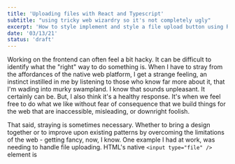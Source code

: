 ```yaml
---
title: 'Uploading files with React and Typescript'
subtitle: "using tricky web wizardry so it's not completely ugly"
excerpt: 'How to style implement and style a file upload button using React and Typescript.'
date: '03/13/21'
status: 'draft'
---
```


<Dropcap>
    Working on the frontend can often feel a bit hacky. It can be difficult to identify what the
    "right" way to do something is. When I have to stray from the affordances of the native web
    platform, I get a strange feeling, an instinct instilled in me by listening to those who know
    far more about it, that I'm wading into murky swampland. I know that sounds unpleasant. It
    certainly can be. But, I also think it's a healthy response. It's when we feel free to do what
    we like without fear of consequence that we build things for the web that are inaccessible,
    misleading, or downright foolish.
</Dropcap>

That said, straying is sometimes necessary. Whether to bring a design together or to improve upon existing patterns
by overcoming the limitations of the web - getting fancy, now, I know. One example I had at work, was needing to
handle file uploading. HTML's native `<input type="file" />` element is
